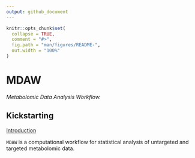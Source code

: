 ```yaml
---
output: github_document
---
```


```r
knitr::opts_chunk$set(
  collapse = TRUE,
  comment = "#>",
  fig.path = "man/figures/README-",
  out.width = "100%"
)
```

# MDAW

*Metabolomic Data Analysis Workflow.*

## Kickstarting

[Introduction](https://danymukesha.github.io/MDAW/articles/Introduction.html)

`MDAW` is a computational workflow for statistical analysis of untargeted
and targeted metabolomic data.

